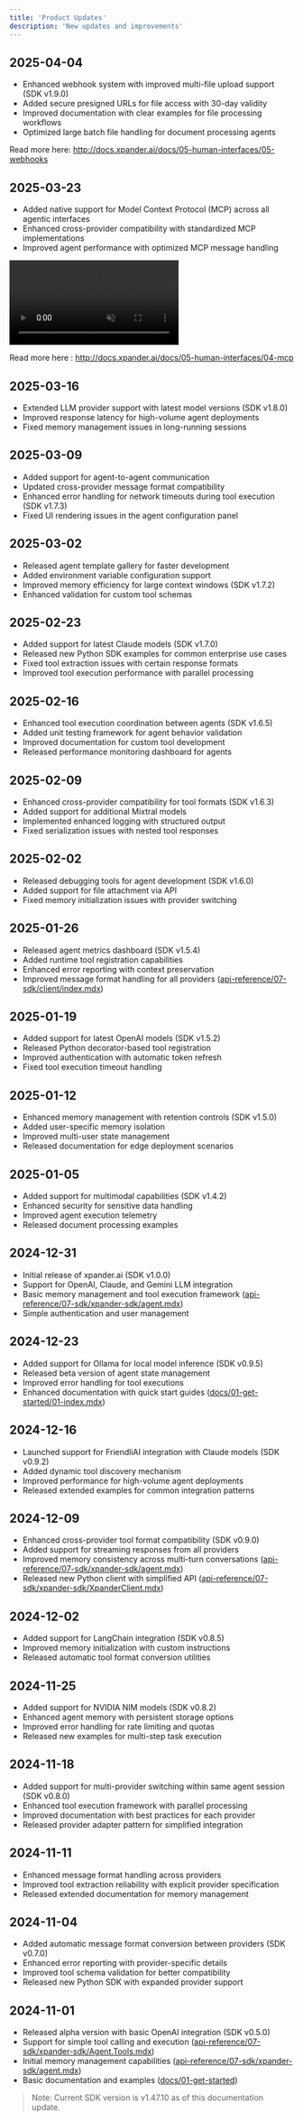 ```yaml
---
title: 'Product Updates'
description: 'New updates and improvements'
---
```


## 2025-04-04
- Enhanced webhook system with improved multi-file upload support (SDK v1.9.0)
- Added secure presigned URLs for file access with 30-day validity
- Improved documentation with clear examples for file processing workflows
- Optimized large batch file handling for document processing agents

Read more here: http://docs.xpander.ai/docs/05-human-interfaces/05-webhooks

## 2025-03-23
- Added native support for Model Context Protocol (MCP) across all agentic interfaces
- Enhanced cross-provider compatibility with standardized MCP implementations
- Improved agent performance with optimized MCP message handling

<Frame>
<video
  autoPlay
  muted
  loop
  playsInline
  className="w-full aspect-video"
  src="https://assets.xpanderai.io/vidoes/release-notes/mcp-support.mp4"
></video>
</Frame>

Read more here : http://docs.xpander.ai/docs/05-human-interfaces/04-mcp

## 2025-03-16
- Extended LLM provider support with latest model versions (SDK v1.8.0)
- Improved response latency for high-volume agent deployments
- Fixed memory management issues in long-running sessions

## 2025-03-09
- Added support for agent-to-agent communication
- Updated cross-provider message format compatibility
- Enhanced error handling for network timeouts during tool execution (SDK v1.7.3)
- Fixed UI rendering issues in the agent configuration panel

## 2025-03-02
- Released agent template gallery for faster development
- Added environment variable configuration support
- Improved memory efficiency for large context windows (SDK v1.7.2)
- Enhanced validation for custom tool schemas

## 2025-02-23
- Added support for latest Claude models (SDK v1.7.0)
- Released new Python SDK examples for common enterprise use cases
- Fixed tool extraction issues with certain response formats
- Improved tool execution performance with parallel processing

## 2025-02-16
- Enhanced tool execution coordination between agents (SDK v1.6.5)
- Added unit testing framework for agent behavior validation 
- Improved documentation for custom tool development
- Released performance monitoring dashboard for agents

## 2025-02-09
- Enhanced cross-provider compatibility for tool formats (SDK v1.6.3)
- Added support for additional Mixtral models
- Implemented enhanced logging with structured output
- Fixed serialization issues with nested tool responses

## 2025-02-02
- Released debugging tools for agent development (SDK v1.6.0)
- Added support for file attachment via API
- Fixed memory initialization issues with provider switching

## 2025-01-26
- Released agent metrics dashboard (SDK v1.5.4)
- Added runtime tool registration capabilities
- Enhanced error reporting with context preservation
- Improved message format handling for all providers ([api-reference/07-sdk/client/index.mdx](/api-reference/07-sdk/client/index))

## 2025-01-19
- Added support for latest OpenAI models (SDK v1.5.2)
- Released Python decorator-based tool registration
- Improved authentication with automatic token refresh
- Fixed tool execution timeout handling

## 2025-01-12
- Enhanced memory management with retention controls (SDK v1.5.0)
- Added user-specific memory isolation
- Improved multi-user state management
- Released documentation for edge deployment scenarios

## 2025-01-05
- Added support for multimodal capabilities (SDK v1.4.2)
- Enhanced security for sensitive data handling
- Improved agent execution telemetry
- Released document processing examples

## 2024-12-31
- Initial release of xpander.ai (SDK v1.0.0)
- Support for OpenAI, Claude, and Gemini LLM integration
- Basic memory management and tool execution framework ([api-reference/07-sdk/xpander-sdk/agent.mdx](/api-reference/07-sdk/xpander-sdk/agent))
- Simple authentication and user management

## 2024-12-23
- Added support for Ollama for local model inference (SDK v0.9.5)
- Released beta version of agent state management
- Improved error handling for tool executions
- Enhanced documentation with quick start guides ([docs/01-get-started/01-index.mdx](/docs/01-get-started/01-index))

## 2024-12-16
- Launched support for FriendliAI integration with Claude models (SDK v0.9.2)
- Added dynamic tool discovery mechanism
- Improved performance for high-volume agent deployments
- Released extended examples for common integration patterns

## 2024-12-09
- Enhanced cross-provider tool format compatibility (SDK v0.9.0)
- Added support for streaming responses from all providers
- Improved memory consistency across multi-turn conversations ([api-reference/07-sdk/xpander-sdk/agent.mdx](/api-reference/07-sdk/xpander-sdk/agent))
- Released new Python client with simplified API ([api-reference/07-sdk/xpander-sdk/XpanderClient.mdx](/api-reference/07-sdk/xpander-sdk/XpanderClient))

## 2024-12-02
- Added support for LangChain integration (SDK v0.8.5)
- Improved memory initialization with custom instructions
- Released automatic tool format conversion utilities

## 2024-11-25
- Added support for NVIDIA NIM models (SDK v0.8.2)
- Enhanced agent memory with persistent storage options
- Improved error handling for rate limiting and quotas
- Released new examples for multi-step task execution

## 2024-11-18
- Added support for multi-provider switching within same agent session (SDK v0.8.0)
- Enhanced tool execution framework with parallel processing
- Improved documentation with best practices for each provider
- Released provider adapter pattern for simplified integration

## 2024-11-11
- Enhanced message format handling across providers
- Improved tool extraction reliability with explicit provider specification
- Released extended documentation for memory management

## 2024-11-04
- Added automatic message format conversion between providers (SDK v0.7.0)
- Enhanced error reporting with provider-specific details
- Improved tool schema validation for better compatibility
- Released new Python SDK with expanded provider support

## 2024-11-01
- Released alpha version with basic OpenAI integration (SDK v0.5.0)
- Support for simple tool calling and execution ([api-reference/07-sdk/xpander-sdk/Agent.Tools.mdx](/api-reference/07-sdk/xpander-sdk/Agent.Tools))
- Initial memory management capabilities ([api-reference/07-sdk/xpander-sdk/agent.mdx](/api-reference/07-sdk/xpander-sdk/agent))
- Basic documentation and examples ([docs/01-get-started](/docs/01-get-started))

> Note: Current SDK version is v1.47.10 as of this documentation update.